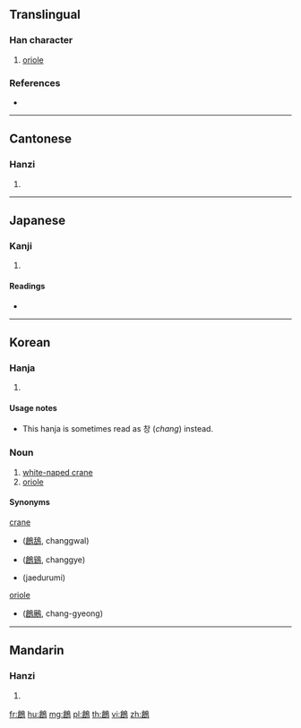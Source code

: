 {{character info/new}}
{{also|鸧}}
==Translingual==

===Han character===
{{Han char|rn=196|rad=鳥|as=10|sn=21|four=87627|canj=ORHAF,XORHA}}

# [[oriole]]

===References===
* {{Han ref|kx=1495.360|dkj=47164|dj=2025.270|hdz=74652.010|uh=9DAC|ud=40364|bh=F6C1|bd=63169}}

----

==Cantonese==

===Hanzi===
{{yue-hanzi|jyut=|y=chong1|sim=鸧}}

# {{defn|lang=yue|sort=鳥10}}

----

==Japanese==

===Kanji===
{{ja-kanji|grade=|rs=鳥10}}

# {{defn|lang=ja|sort=鳥10}}

====Readings====
* {{ja-readings|on=[[そう]] (sō), [[しょう]] (shō)|kun=[[まなづる]] (manazuru)}}

----

==Korean==

===Hanja===
{{ko-hanja|hangeul=청|eumhun=|rv=cheong|mr=ch'ŏng|y=cheng}}

# {{defn|lang=ko|sort=鳥10}}

====Usage notes====
* This hanja is sometimes read as 창 (''chang'') instead.

===Noun===
{{lang|ko|鶬}}

# [[w:White-naped crane|white-naped crane]]
# [[oriole]]

====Synonyms====
{{top2}}
; [[crane]]
* {{l|ko|창괄}} ([[鶬鴰]], changgwal)
* {{l|ko|창계}} ([[鶬鷄]], changgye)
* {{l|ko|재두루미}} (jaedurumi)
{{mid2}}
; [[oriole]]
* {{l|ko|창경}} ([[鶬鶊]], chang-gyeong)
{{bottom}}

----

==Mandarin==

===Hanzi===
{{cmn-hanzi|sim=鸧|pin=[[cāng]] ([[cang1]])|wg=ts'ang<sup>1</sup>}}

# {{defn|lang=cmn|sort=鳥10}}

[[fr:鶬]]
[[hu:鶬]]
[[mg:鶬]]
[[pl:鶬]]
[[th:鶬]]
[[vi:鶬]]
[[zh:鶬]]